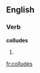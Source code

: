 
==English==

===Verb===
'''colludes'''

# {{third-person singular of|[[collude]]}}

[[fr:colludes]]